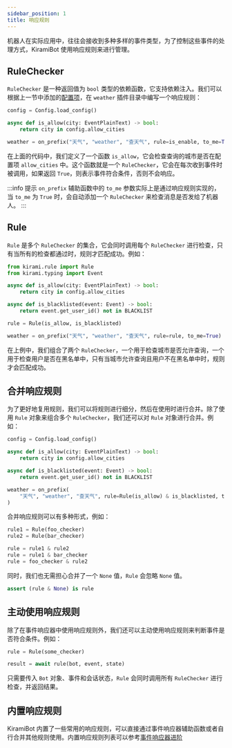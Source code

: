 ```yaml
---
sidebar_position: 1
title: 响应规则
---
```


机器人在实际应用中，往往会接收到多种多样的事件类型，为了控制这些事件的处理方式，KiramiBot 使用响应规则来进行管理。

## RuleChecker

`RuleChecker` 是一种返回值为 `bool` 类型的依赖函数，它支持依赖注入。我们可以根据上一节中添加的[配置项](./plugin-config#配置模型)，在 `weather` 插件目录中编写一个响应规则：

```python {3,4} title=weather/__init__.py
config = Config.load_config()

async def is_allow(city: EventPlainText) -> bool:
    return city in config.allow_cities

weather = on_prefix("天气", "weather", "查天气", rule=is_enable, to_me=True)
```

在上面的代码中，我们定义了一个函数 `is_allow`，它会检查查询的城市是否在配置项 `allow_cities` 中。这个函数就是一个 `RuleChecker`，它会在每次收到事件时被调用，如果返回 `True`，则表示事件符合条件，否则不会响应。

:::info 提示
`on_prefix` 辅助函数中的 `to_me` 参数实际上是通过响应规则实现的，当 `to_me` 为 `True` 时，会自动添加一个 `RuleChecker` 来检查消息是否发给了机器人。
:::

## Rule

`Rule` 是多个 `RuleChecker` 的集合，它会同时调用每个 `RuleChecker` 进行检查，只有当所有的检查都通过时，规则才匹配成功。例如：

```python {10} title=weather/__init__.py
from kirami.rule import Rule
from kirami.typing import Event

async def is_allow(city: EventPlainText) -> bool:
    return city in config.allow_cities

async def is_blacklisted(event: Event) -> bool:
    return event.get_user_id() not in BLACKLIST

rule = Rule(is_allow, is_blacklisted)

weather = on_prefix("天气", "weather", "查天气", rule=rule, to_me=True)
```

在上例中，我们组合了两个 `RuleChecker`，一个用于检查城市是否允许查询，一个用于检查用户是否在黑名单中，只有当城市允许查询且用户不在黑名单中时，规则才会匹配成功。

## 合并响应规则

为了更好地复用规则，我们可以将规则进行细分，然后在使用时进行合并。除了使用 `Rule` 对象来组合多个 `RuleChecker`，我们还可以对 `Rule` 对象进行合并。例如：

```python {10} title=weather/__init__.py
config = Config.load_config()

async def is_allow(city: EventPlainText) -> bool:
    return city in config.allow_cities

async def is_blacklisted(event: Event) -> bool:
    return event.get_user_id() not in BLACKLIST

weather = on_prefix(
    "天气", "weather", "查天气", rule=Rule(is_allow) & is_blacklisted, to_me=True
)
```

合并响应规则可以有多种形式，例如：

```python {4-6}
rule1 = Rule(foo_checker)
rule2 = Rule(bar_checker)

rule = rule1 & rule2
rule = rule1 & bar_checker
rule = foo_checker & rule2
```

同时，我们也无需担心合并了一个 `None` 值，`Rule` 会忽略 `None` 值。

```python
assert (rule & None) is rule
```

## 主动使用响应规则

除了在事件响应器中使用响应规则外，我们还可以主动使用响应规则来判断事件是否符合条件。例如：

```python {3}
rule = Rule(some_checker)

result = await rule(bot, event, state)
```

只需要传入 `Bot` 对象、事件和会话状态，`Rule` 会同时调用所有 `RuleChecker` 进行检查，并返回结果。

## 内置响应规则

KiramiBot 内置了一些常用的响应规则，可以直接通过事件响应器辅助函数或者自行合并其他规则使用。内置响应规则列表可以参考[事件响应器进阶](../advanced/matcher)
